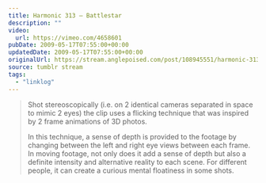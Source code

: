 ```yaml
---
title: Harmonic 313 – Battlestar
description: ""
video:
  url: https://vimeo.com/4658601
pubDate: 2009-05-17T07:55:00+00:00
updatedDate: 2009-05-17T07:55:00+00:00
originalUrl: https://stream.anglepoised.com/post/108945551/harmonic-313-battlestar-shot-stereoscopically
source: tumblr stream
tags:
  - "linklog"
---
```


> Shot stereoscopically (i.e. on 2 identical cameras separated in space to mimic 2 eyes) the clip uses a flicking technique that was inspired by 2 frame animations of 3D photos.
>
> In this technique, a sense of depth is provided to the footage by changing between the left and right eye views between each frame. In moving footage, not only does it add a sense of depth but also a definite intensity and alternative reality to each scene. For different people, it can create a curious mental floatiness in some shots.
